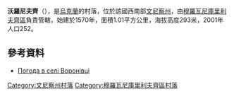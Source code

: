 {{coord|48|50|7|N|27|25|56|E|scale:30000|display=title}}

'''沃羅尼夫齊'''（{{lang-uk|Воронівці}}），是[[烏克蘭|烏克蘭]]的村落，位於該國西南部[[文尼察州|文尼察州]]，由[[穆羅瓦尼庫里利夫齊區|穆羅瓦尼庫里利夫齊區]]負責管轄，始建於1570年，面積1.01平方公里，海拔高度293米，2001年人口252。

==參考資料==
* [http://weather.in.ua/ua/vinnickaja/4621 Погода в селі Воронівці] {{Wayback|url=http://weather.in.ua/ua/vinnickaja/4621 |date=20111220080623 }}

[[Category:文尼察州村落|Category:文尼察州村落]]
[[Category:穆羅瓦尼庫里利夫齊區村落|Category:穆羅瓦尼庫里利夫齊區村落]]


{{Vinnytsia-geo-stub}}